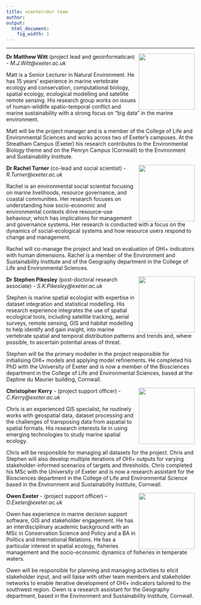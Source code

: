 ```yaml
---
title: <center>Our team
author:  
output:
  html_document:
    fig_width: 1
---
```


<!--- please update--->

----

<img align="right" src="images/profile_matt.jpg" width="150px">
**Dr Matthew Witt** (project lead and geoinformatican) - _M.J.Witt@exeter.ac.uk_

Matt is a Senior Lecturer in Natural Environment. He has 15 years’ experience in marine vertebrate ecology and conservation, computational biology, spatial ecology, ecological modelling and satellite remote sensing. His research group works on issues of human-wildlife spatio-temporal conflict and marine sustainability with a strong focus on “big data” in the marine environment. 

Matt will be the project manager and is a member of the College of Life and Environmental Sciences and works across two of Exeter's campuses. At the Streatham Campus (Exeter) his research contributes to the Environmental Biology theme and on the Penryn Campus (Cornwall) to the Environment and Sustainability Institute.


<img align="right" src="images/profile_Rachel.jpg" width="150px">
**Dr Rachel Turner** (co-lead and social scientist) - _R.Turner@exeter.ac.uk_

Rachel is an environmental social scientist focusing on marine livelihoods, resource governance, and coastal communities. Her research focuses on understanding how socio-economic and environmental contexts drive resource-use behaviour, which has implications for management and governance systems. Her research is conducted with a focus on the dynamics of social-ecological systems and how resource users respond to change and management. 

Rachel will co-manage the project and lead on evaluation of OHI+ indicators with human dimensions. Rachel is a member of the Environment and Sustainability Institute and of the Geography department in the College of Life and Environmental Sciences.

<img align="right" src="images/profile_Stephen.jpg" width="150px">
**Dr Stephen Pikesley** (post-doctoral research associate) - _S.K.Pikesley@exeter.ac.uk_

Stephen is marine spatial ecologist with expertise in dataset integration and statistical modelling. His research experience integrates the use of spatial ecological tools, including satellite tracking, aerial surveys, remote sensing, GIS and habitat modelling to help identify and gain insight, into marine vertebrate spatial and temporal distribution patterns and trends and, where possible, to ascertain potential areas of threat.


Stephen will be the primary modeller in the project responsible for initialising OHI+ models and applying model refinements. He completed his PhD with the University of Exeter and is now a member of the Biosciences department in the College of Life and Environmental Sciences, based at the Daphne du Maurier building, Cornwall.

<img align="right" src="images/profile_Chris.JPG" width="150px">


**Christopher Kerry** - (project support officer) - _C.Kerry@exeter.ac.uk_

Chris is an experienced GIS specialist, he routinely works with geospatial data, dataset processing and the challenges of transposing data from aspatial to spatial formats. His research interests lie in using emerging technologies to study marine spatial ecology.

Chris will be responsible for managing all datasets for the project. Chris and Stephen will also develop multiple iterations of OHI+ outputs for varying stakeholder-informed scenarios of targets and thresholds.
Chris completed his MSc with the University of Exeter and is now a research assistant for the Biosciences department in the College of Life and Environmental Science based in the Environment and Sustainability Institute, Cornwall.


<img align="right" src="images/profile_Owen.jpg" width="150px">
**Owen Exeter** - (project support officer) – _O.Exeter@exeter.ac.uk_

Owen has experience in marine decision support software, GIS and stakeholder engagement. He has an interdisciplinary academic background with an MSc in Conservation Science and Policy and a BA in Politics and International Relations. He has a particular interest in spatial ecology, fisheries management and the socio-economic dynamics of fisheries in temperate waters.

Owen will be responsible for planning and managing activities to elicit stakeholder input, and will liaise with other team members and stakeholder networks to enable iterative development of OHI+ indicators tailored to the southwest region. Owen is a research assistant for the Geography department, based in the Environment and Sustainability Institute, Cornwall.













